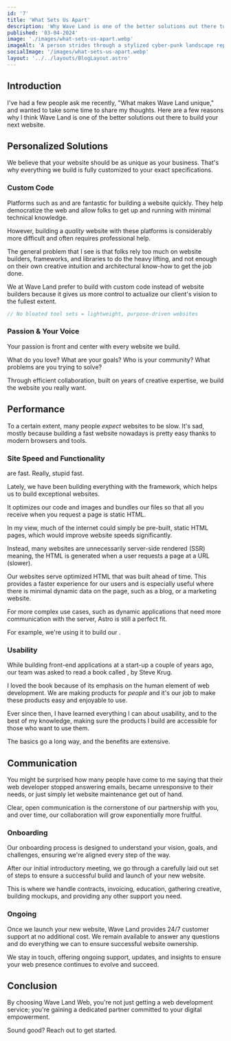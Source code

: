 ```yaml
---
id: '7'
title: 'What Sets Us Apart'
description: 'Why Wave Land is one of the better solutions out there to build your next website.'
published: '03-04-2024'
image: './images/what-sets-us-apart.webp'
imageAlt: 'A person strides through a stylized cyber-punk landscape representing the digital universe within a website.'
socialImage: '/images/what-sets-us-apart.webp'
layout: '../../layouts/BlogLayout.astro'
---
```



<PostHeader image={headerImage} frontmatter={frontmatter} />

## Introduction

I've had a few people ask me recently, "What makes Wave Land unique," and wanted to take some time to share my thoughts. Here are a few reasons why I think Wave Land is one of the better solutions out there to build your next website.

## Personalized Solutions

We believe that your website should be as unique as your business. That's why everything we build is fully customized to your exact specifications.

### Custom Code

Platforms such as <Link href="https://www.wix.com/" text="Wix" newWindow={true} /> and <Link href="https://www.squarespace.com/" text="Squarespace" newWindow={true} /> are fantastic for building a website quickly. They help democratize the web and allow folks to get up and running with minimal technical knowledge.

However, building a _quality_ website with these platforms is considerably more difficult and often requires professional help.

The general problem that I see is that folks rely too much on website builders, frameworks, and libraries to do the heavy lifting, and not enough on their own creative intuition and architectural know-how to get the job done.

We at Wave Land prefer to build with custom code instead of website builders because it gives us more control to actualize our client's vision to the fullest extent.

```javascript
// No bloated tool sets = lightweight, purpose-driven websites
```

### Passion & Your Voice

Your passion is front and center with every website we build.

What do you love? What are your goals? Who is your community? What problems are you trying to solve?

Through efficient collaboration, built on years of creative expertise, we build the website you really want.

## Performance

To a certain extent, many people _expect_ websites to be slow. It's sad, mostly because building a fast website nowadays is pretty easy thanks to modern browsers and tools.

### Site Speed and Functionality

<Link href="/#portfolio" text="Our sites" /> are fast. Really, stupid fast.

Lately, we have been building everything with the <Link href="https://astro.build" text="Astro" newWindow={true} /> framework, which helps us to build exceptional websites.

It optimizes our code and images and bundles our files so that all you receive when you request a page is static HTML.

In my view, much of the internet could simply be pre-built, static HTML pages, which would improve website speeds significantly.

Instead, many websites are unnecessarily server-side rendered (SSR) meaning, the HTML is generated when a user requests a page at a URL (slower).

Our websites serve optimized HTML that was built ahead of time. This provides a faster experience for our users and is especially useful where there is minimal dynamic data on the page, such as a blog, or a marketing website.

For more complex use cases, such as dynamic applications that need more communication with the server, Astro is still a perfect fit.

For example, we're using it to build our <Link href="/blog/musicianship-building-practice-companion/" text="Musicianship-Building Practice Companion app" />.

### Usability

While building front-end applications at a start-up a couple of years ago, our team was asked to read a book called _<Link href="https://sensible.com/dont-make-me-think/" text="Don't Make Me Think" newWindow={true} />_, by Steve Krug.

I loved the book because of its emphasis on the human element of web development. We are making products for _people_ and it's our job to make these products easy and enjoyable to use.

Ever since then, I have learned everything I can about usability, and to the best of my knowledge, making sure the products I build are accessible for those who want to use them.

The basics go a long way, and the benefits are extensive.

## Communication

You might be surprised how many people have come to me saying that their web developer stopped answering emails, became unresponsive to their needs, or just simply let website maintenance get out of hand.

Clear, open communication is the cornerstone of our partnership with you, and over time, our collaboration will grow exponentially more fruitful.

### Onboarding

Our onboarding process is designed to understand your vision, goals, and challenges, ensuring we're aligned every step of the way.

After our initial introductory meeting, we go through a carefully laid out set of steps to ensure a successful build and launch of your new website.

This is where we handle contracts, invoicing, education, gathering creative, building mockups, and providing any other support you need.

### Ongoing

Once we launch your new website, Wave Land provides 24/7 customer support at no additional cost. We remain available to answer any questions and do everything we can to ensure successful website ownership.

We stay in touch, offering ongoing support, updates, and insights to ensure your web presence continues to evolve and succeed.

## Conclusion

By choosing Wave Land Web, you're not just getting a web development service; you're gaining a dedicated partner committed to your digital empowerment.

Sound good? Reach out <Link href="/contact" text="here" /> to get started.
